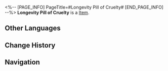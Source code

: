<%-- [PAGE_INFO]
PageTitle=#Longevity Pill of Cruelty#
[END_PAGE_INFO] --%>
{{Item Infobox
|title       = Longevity Pill of Cruelty
|id          = 403006
|image       = Item Longevity Pill of Cruelty.png
|type        = 
|invCategory = Consumables
|rarity      = 4
|effect      = Upon use, increases Max HP of all allies by 20% and Effect RES by 6% in the next 3 battles.
|description = The legend has another version, in which Yu was not of the Vidyadhara race but a mere mortal, and the Foxian girl was a spy planted by the Disciples to infiltrate the Alchemy Commission. This version is not as popular, for it turns a romance story into a power struggle.
|source1     = [[Omni-Synthesizer]]
}}
{{Description|1=''"Longevity is a curse when life is deprived of passion and desire."''}}
'''Longevity Pill of Cruelty''' is a [[Item]].

==Other Languages==
{{Other Languages
|en   = Longevity Pill of Cruelty
|zhs  = 万寿无情丹
|zht  = 萬壽無情丹
|ja   = 万寿無情丹
|ko   = 무정의 단약
|es   = Píldora de la longevidad cruel
|fr   = Pilule de longévité cruelle
|ru   = Пилюля долголетия жестокости
|th   = Longevity Pill of Cruelty
|vi   = Vạn Thọ Vô Tình Đơn
|de   = Langlebigkeitspille der Grausamkeit
|id   = Longevity Pill of Cruelty
|pt   = Comprimido de Longevidade de Crueldade
}}

==Change History==
{{Change History|2.0}}

==Navigation==
{{Consumable Navbox}}